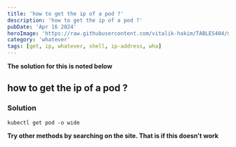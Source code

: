```yaml
---
title: 'how to get the ip of a pod ?'
description: 'how to get the ip of a pod ?'
pubDate: 'Apr 16 2024'
heroImage: 'https://raw.githubusercontent.com/vitalik-hakim/TABLES404/main/error_b/misc.png'
category: 'whatever'
tags: [get, ip, whatever, shell, ip-address, wha]
---
```


**The solution for this is noted below**

## how to get the ip of a pod ?

### Solution

```whatever
kubectl get pod -o wide
```

**Try other methods by searching on the site. That is if this doesn't work**
